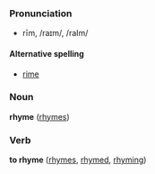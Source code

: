 ===Pronunciation===
*rīm, /raɪm/, /raIm/

====Alternative spelling====
*[[rime]]

===Noun===
'''rhyme''' ([[rhymes]])

===Verb===
'''to rhyme''' ([[rhymes]], [[rhymed]], [[rhyming]])